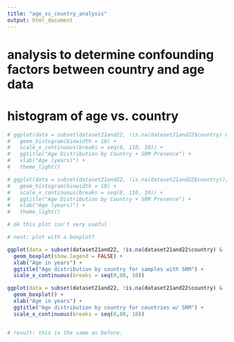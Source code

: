 ```yaml
---
title: "age_vs_country_analysis"
output: html_document
---
```


# analysis to determine confounding factors between country and age data 

# histogram of age vs. country
```r

# ggplot(data = subset(dataset21and22, !is.na(dataset21and22$country) & dataset21and22$SRM_present == TRUE), aes(x = age_years, fill = country)) +
#   geom_histogram(binwidth = 10) +
#   scale_x_continuous(breaks = seq(0, 110, 10)) +
#   ggtitle("Age Distribution by Country + SRM Presence") +
#   xlab("Age (years)") +
#   theme_light()

# ggplot(data = subset(dataset21and22, !is.na(dataset21and22$country)), aes(x = age_years, color = country, alpha = SRM_present)) +
#   geom_histogram(binwidth = 10) +
#   scale_x_continuous(breaks = seq(0, 110, 10)) +
#   ggtitle("Age Distribution by Country + SRM Presence") +
#   xlab("Age (years)") +
#   theme_light()

# ok this plot isn't very useful

# next: plot with a boxplot?

ggplot(data = subset(dataset21and22, !is.na(dataset21and22$country) & !is.na(dataset21and22$age_years) & dataset21and22$SRM_present == TRUE), aes(x = age_years, y = country, color = country)) +
  geom_boxplot(show.legend = FALSE) +
  xlab("Age in years") +
  ggtitle("Age distribution by country for samples with SRM") +
  scale_x_continuous(breaks = seq(0,80, 10))

ggplot(data = subset(dataset21and22, !is.na(dataset21and22$country) & !is.na(dataset21and22$age_years) & (dataset21and22$country == c("USA", "Sweden", "Spain", "Singapore", "Russia", "Luxembourg", "Finland", "Fiji", "Estonia", "Denmark", "China", "Austria"))), aes(x = age_years, y = country, color = SRM_present)) +
  geom_boxplot() +
  xlab("Age in years") +
  ggtitle("Age distribution by country for countries w/ SRM") +
  scale_x_continuous(breaks = seq(0,80, 10))


# result: this is the same as before.

```

```r

  

```

